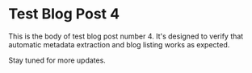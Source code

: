 
# Test Blog Post 4

This is the body of test blog post number 4. It's designed to verify that automatic metadata extraction and blog listing works as expected.

Stay tuned for more updates.
